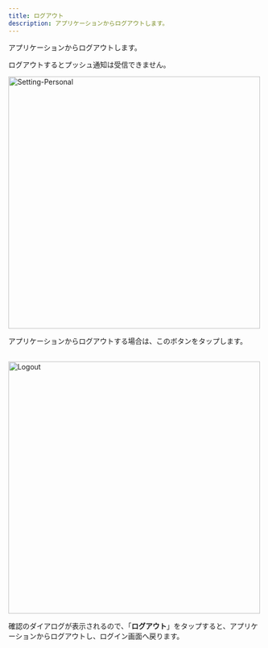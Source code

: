 ```yaml
---
title: ログアウト
description: アプリケーションからログアウトします。
---
```


アプリケーションからログアウトします。

<Warning>ログアウトするとプッシュ通知は受信できません。</Warning>

<Image src="/assets/setting/setting-personal.png" alt="Setting-Personal" height="500" />

アプリケーションからログアウトする場合は、このボタンをタップします。<br></br>

<Image src="/assets/logout/logout.png" alt="Logout" height="500" />

確認のダイアログが表示されるので、「**ログアウト**」をタップすると、アプリケーションからログアウトし、ログイン画面へ戻ります。
